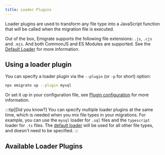 ```yaml
---
title: Loader Plugins
---
```



Loader plugins are used to transform any file type into a JavaScript function that will be called when the migration file is executed.

Out of the box, Emigrate supports the following file extensions: `.js`, `.cjs` and `.mjs`. And both CommonJS and ES Modules are supported. See the [Default Loader](/loaders/default/) for more information.

## Using a loader plugin

You can specify a loader plugin via the `--plugin` (or `-p` for short) option:

```bash
npx emigrate up --plugin mysql
```

Or set it up in your configuration file, see [Plugin configuration](/reference/configuration/#plugins) for more information.

:::tip[Did you know?]
You can specify multiple loader plugins at the same time, which is needed when you mix file types in your migrations.
For example, you can use the `mysql` loader for `.sql` files and the `typescript` loader for `.ts` files.
The [default loader](/loaders/default/) will be used for all other file types, and doesn't need to be specified.
:::

## Available Loader Plugins

<CardGrid>
  <LinkCard title="Default Loader" href="/loaders/default/" description="The loader responsible for loading .js, .cjs and .mjs files" />
  <LinkCard title="MySQL Loader" href="/loaders/mysql/" description="Can load and execute .sql files against a MySQL database" />
</CardGrid>
